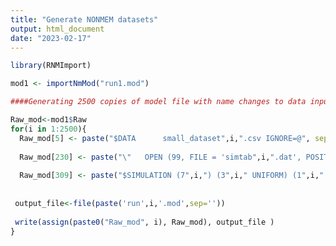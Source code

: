 ```yaml
---
title: "Generate NONMEM datasets"
output: html_document
date: "2023-02-17"
---
```


```r

library(RNMImport)

```

```r
mod1 <- importNmMod("run1.mod")
```
```r
####Generating 2500 copies of model file with name changes to data input file name ###"small_dataset(i).csv" and table output file name "simtab(i).csv"

Raw_mod<-mod1$Raw
for(i in 1:2500){
  Raw_mod[5] <- paste("$DATA      small_dataset",i,".csv IGNORE=@", sep = '') 
 
  Raw_mod[230] <- paste("\"   OPEN (99, FILE = 'simtab",i,".dat', POSITION='APPEND')", sep='')
 
  Raw_mod[309] <- paste("$SIMULATION (7",i,") (3",i," UNIFORM) (1",i," UNIFORM) ONLYSIM NSUB=1 ;", sep='' )
 
 
 output_file<-file(paste('run',i,'.mod',sep=''))
 
 write(assign(paste0("Raw_mod", i), Raw_mod), output_file )
}


```

